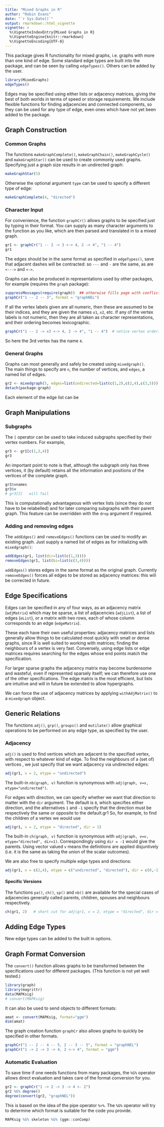 ```yaml
---
title: "Mixed Graphs in R"
author: "Robin Evans"
date: "`r Sys.Date()`"
output: rmarkdown::html_vignette
vignette: >
  %\VignetteIndexEntry{Mixed Graphs in R}
  %\VignetteEngine{knitr::rmarkdown}
  %\VignetteEncoding{UTF-8}
---
```


This package gives R functionality for mixed graphs, i.e.\ graphs
with more than one kind of edge.  Some standard edge types
are built into the package, and can be seen by calling
`edgeTypes()`.  Others can be added by the user.
```r
library(MixedGraphs)
edgeTypes()
```
Edges may be specified using either lists or adjacency matrices,
giving the best of both worlds in terms of speed or storage
requirements. 
We include flexible functions for finding adjacencies and 
connected components, so they can be used for any type of edge,
even ones which have not yet been added to the package. 

## Graph Construction

### Common Graphs

The functions `makeGraphComplete()`, `makeGraphChain()`, `makeGraphCycle()`
and `makeGraphStar()` can be used to create commonly used 
graphs.  Specifying just a graph size results
in an undirected graph:
```r
makeGraphStar(5)
```
Otherwise the optional argument `type` can be used to specify a 
different type of edge:
```r
makeGraphComplete(4, "directed")
```

### Character Input

For convenience, the function `graphCr()` allows graphs
to be specified just by typing in their format.  You can
supply as many character arguments to the function as you 
like, which are then parsed and translated in to a mixed graph.
```r
gr1 <- graphCr("1 -- 2 -> 3 <-> 4, 2 -> 4", "1 -- 4")
gr1
```
The edges should be in the same format as specified 
in `edgeTypes()`, save that adjacent dashes will be contracted:
so `---` and `-` are the same, as are `<--->` and `<->`.

Graphs can also be produced in representations used by other
packages, for example (requires the `graph` package):
```r
suppressMessages(require(graph))  ## otherwise fills page with conflicts
graphCr("1 -- 2 -- 3", format = "graphNEL")
```
If all the vertex labels given are all numeric, then these are 
assumed to be their indices, and they are given the names
`x1`, `x2`, etc.  If any of the vertex labels is not 
numeric, then they are all taken as character representations,
and their ordering becomes lexicographic.
```r
graphCr("1 -- 2 -> x3 <-> 4, 2 -> 4", "1 -- 4")  # notice vertex ordering
```
So here the 3rd vertex has the name `4`.

### General Graphs

Graphs can most generally and safely be created using `mixedgraph()`.  
The main things to specify are `n`, the number of vertices,
and `edges`, a named list of edges.
```r
gr2 <- mixedgraph(5, edges=list(undirected=list(c(1,2),c(2,4),c(3,5))))
detach(package:graph)
```
Each element of the edge list can be 


## Graph Manipulations

### Subgraphs

The `[` operator can be used to take induced subgraphs specified 
by their vertex numbers.  For example,
```r
gr3 <- gr1[c(1,3,4)]
gr3
```
An important point to note is that, although the subgraph only
has three vertices, it (by default) retains all the information 
and positions of the vertices of the complete graph.
```r
gr3$vnames
gr3$v
# gr3[2]   will fail
```
This is computationally advantageous with vertex lists (since
they do not have to be relabelled) and for later comparing 
subgraphs with their parent graph.
This feature can be overridden with the `drop` argument if required.

### Adding and removing edges

The `addEdges()` and `removeEdges()` functions can be used to modify an 
existing graph.  Just supply a named list of edges as for initializing
with `mixedgraph()`:
```r
addEdges(gr1, list(dir=list(c(1,3))))
removeEdges(gr1, list(bi=list(c(3,4))))
```
`addEdges()` stores edges in the same format as the original graph.
Currently `removeEdges()` forces all edges to be stored as adjacency
matrices: this will be corrected in future.

## Edge Specifications

Edges can be specified in any of four ways, as an adjacency matrix (`adjMatrix`) which may be sparse, a list of adjacencies (`adjList`), 
a list of edges (`eList`), or a matrix with two rows, each of whose column
corresponds to an edge (`edgeMatrix`).  

These each have their own 
useful properties: adjacency matrices and lists generally allow things 
to be calculated most quickly with small or dense graphs, since R 
is well suited to working 
with matrices; finding the neighbours of a vertex is very fast. 
Conversely, using edge lists or 
edge matrices requires searching for the edges whose end points match the 
specification. 

For larger sparse graphs the adjacency matrix may become burdensome and wasteful, even if represented sparsely itself; we can therefore use one of the other specifications.  The edge matrix is the most efficient,
but lists are intuitive and will in future be extended to allow hypergraphs.

We can force the use of adjacency matrices by applying `withAdjMatrix()`
to a `mixedgraph` object.

## Generic Relations

The functions `adj()`, `grp()`, `groups()` and `mutilate()` 
allow graphical operations to be performed on any edge type,
as specified by the user.  

### Adjacency

`adj()` is used to find vertices which are adjacent to the 
specified vertex, with respect to whatever kind of edge.
To find the neighbours of a (set of) vertices \code{v}, 
we just specify that we want adjacency via undirected edges:
```r
adj(gr1, v = 2, etype = "undirected")
```
The built-in `nb(graph, v)` function is synonymous with 
`adj(graph, v=v, etype="undirected")`.

For edges with direction, we can specify whether we want 
that direction to matter with the `dir` argument.  The 
default is `0`, which specifies either direction, and 
the alternatives `1` and `-1` specify that the direction
must be respectively the same or opposite to the default.gr1
So, for example, to find the children of a vertex we would
use
```r
adj(gr1, v = 2, etype = "directed", dir = 1)
```
The built-in `ch(graph, v)` function is synonymous with 
`adj(graph, v=v, etype="directed", dir=1)`. Correspondingly 
using `dir = -1` would give the parents. Using 
vector valued `v` means the definitions are applied 
disjuntively (i.e.\ it is the same as taking the union of 
the scalar outcomes).

We are also free to specify multiple edge types and directions:
```r
adj(gr1, v = c(2,4), etype = c("undirected", "directed"), dir = c(0,-1))
```

#### Specific Versions

The functions `pa()`, `ch()`, `sp()` and `nb()` are available for
the special cases of adjacencies generally called parents, children,
spouses and neighbours respectively.
```r
ch(gr1, 2)   # short cut for adj(gr1, v = 2, etype = "directed", dir = 1)
```

## Adding Edge Types

New edge types can be added to the built in options.

## Graph Format Conversion

The `convert()` function allows graphs to be transformed between
the specifications used for different packages. (This function
is not yet well tested.)  

```r
library(graph)
library(magrittr)
data(MAPKsig)
# convert(MAPKsig)
```
It can also be used to send objects to different formats:
```r
amat <- convert(MAPKsig, format="ggm")
dim(amat)
```
The graph creation function `graphCr` also allows graphs to quickly 
be specified in other formats.
```r
graphCr("1 -- 2 -- 4 -- 5, 2 -- 3 -- 5", format = "graphNEL")
graphCr("1 -> 2 -> 3 -> 4, 2 <-> 4", format = "ggm")
```

### Automatic Evaluation

To save time if one needs functions from many packages, 
the `%G%` operator allows direct evaluation and takes care
of the format conversion for you.  
```r
gr2 <- graphCr("1 -> 2 -> 3 -> 4 <- 2")
gr2 %G% degree()
degree(convert(gr2, "graphNEL"))
```
This is based on the idea of the pipe operator `%>%`. 
The `%G%` operator will try to determine which
format is suitable for the code you provide.
```r
MAPKsig %G% skeleton %G% (ggm::conComp)
```